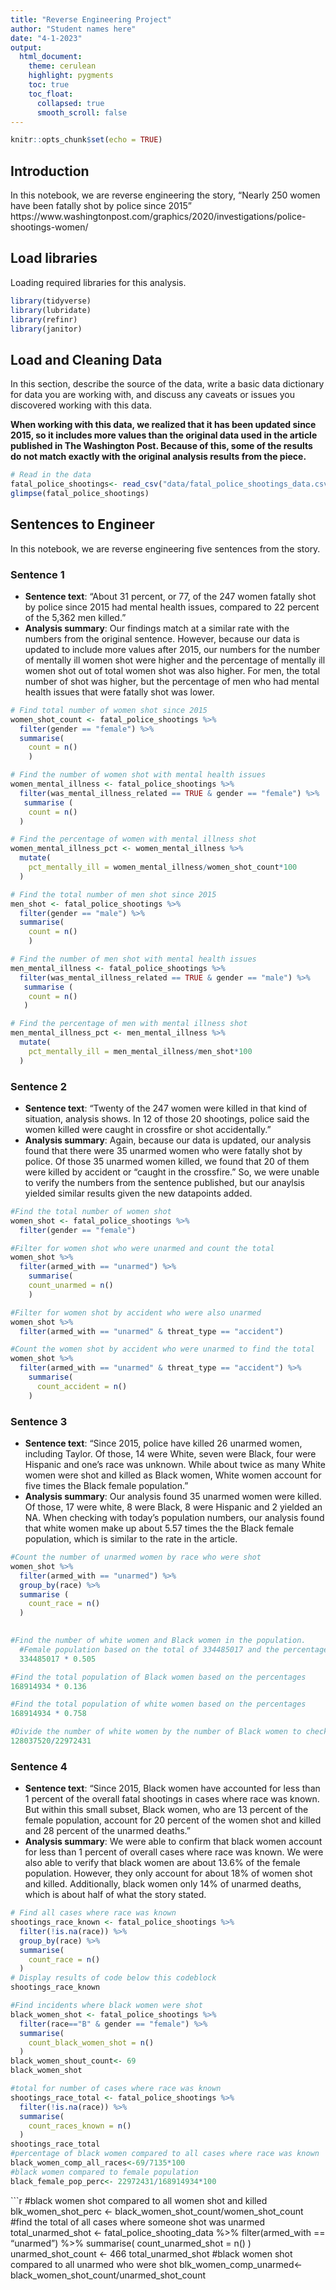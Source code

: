 ```yaml
---
title: "Reverse Engineering Project"
author: "Student names here"
date: "4-1-2023"
output:
  html_document:
    theme: cerulean
    highlight: pygments
    toc: true
    toc_float:
      collapsed: true
      smooth_scroll: false
---
```


```r
knitr::opts_chunk$set(echo = TRUE)
```

## Introduction 

In this notebook, we are reverse engineering the story, "Nearly 250 women have been
fatally shot by police since 2015" https://www.washingtonpost.com/graphics/2020/investigations/police-shootings-women/

## Load libraries

Loading required libraries for this analysis.

```r
library(tidyverse)
library(lubridate)
library(refinr)
library(janitor)
```

## Load and Cleaning Data

In this section, describe the source of the data, write a basic data dictionary for data you are working with, and discuss any caveats or issues you discovered working with this data. 

**When working with this data, we realized that it has been updated since 2015, so it includes more values than the original data used in the article published in The Washington Post. Because of this, some of the results do not match exactly with the original analysis results from the piece.**
```r
# Read in the data
fatal_police_shootings<- read_csv("data/fatal_police_shootings_data.csv")
glimpse(fatal_police_shootings)
```

## Sentences to Engineer
In this notebook, we are reverse engineering five sentences from the story.

### Sentence 1

* **Sentence text**: "About 31 percent, or 77, of the 247 women fatally shot by police since 2015 had mental health issues, compared to 22 percent of the 5,362 men killed."
* **Analysis summary**: Our findings match at a similar rate with the numbers from the original sentence. However, because our data is updated to include more values after 2015, our numbers for the number of mentally ill women shot were higher and the percentage of mentally ill women shot out of total women shot was also higher. For men, the total number of shot was higher, but the percentage of men who had mental health issues that were fatally shot was lower.

```r
# Find total number of women shot since 2015
women_shot_count <- fatal_police_shootings %>%
  filter(gender == "female") %>%
  summarise(
    count = n()
    )
```
```r
# Find the number of women shot with mental health issues
women_mental_illness <- fatal_police_shootings %>%
  filter(was_mental_illness_related == TRUE & gender == "female") %>%
   summarise (
    count = n()
  )
```

```r
# Find the percentage of women with mental illness shot
women_mental_illness_pct <- women_mental_illness %>%
  mutate(
    pct_mentally_ill = women_mental_illness/women_shot_count*100
  )
```

```r
# Find the total number of men shot since 2015
men_shot <- fatal_police_shootings %>%
  filter(gender == "male") %>%
  summarise(
    count = n()
    )
```

```r
# Find the number of men shot with mental health issues
men_mental_illness <- fatal_police_shootings %>%
  filter(was_mental_illness_related == TRUE & gender == "male") %>%
   summarise (
    count = n()
   )
```

```r
# Find the percentage of men with mental illness shot
men_mental_illness_pct <- men_mental_illness %>%
  mutate(
    pct_mentally_ill = men_mental_illness/men_shot*100
  )
```

### Sentence 2

* **Sentence text**: "Twenty of the 247 women were killed in that kind of situation, analysis shows. In 12 of those 20 shootings, police said the women killed were caught in crossfire or shot accidentally."
* **Analysis summary**: Again, because our data is updated, our analysis found that there were 35 unarmed women who were fatally shot by police. Of those 35 unarmed women killed, we found that 20 of them were killed by accident or "caught in the crossfire." So, we were unable to verify the numbers from the sentence published, but our anaylsis yielded similar results given the new datapoints added.

```r
#Find the total number of women shot
women_shot <- fatal_police_shootings %>%
  filter(gender == "female")

#Filter for women shot who were unarmed and count the total
women_shot %>%
  filter(armed_with == "unarmed") %>%
    summarise(
    count_unarmed = n()
    )
```
```r
#Filter for women shot by accident who were also unarmed
women_shot %>%
  filter(armed_with == "unarmed" & threat_type == "accident")
```

```r
#Count the women shot by accident who were unarmed to find the total
women_shot %>%
  filter(armed_with == "unarmed" & threat_type == "accident") %>%
    summarise(
      count_accident = n()
    )
```

### Sentence 3

* **Sentence text**: "Since 2015, police have killed 26 unarmed women, including Taylor. Of those, 14 were White, seven were Black, four were Hispanic and one’s race was unknown. While about twice as many White women were shot and killed as Black women, White women account for five times the Black female population."
* **Analysis summary**: Our analysis found 35 unarmed women were killed. Of those, 17 were white, 8 were Black, 8 were Hispanic and 2 yielded an NA. When checking with today's population numbers, our analysis found that white women make up about 5.57 times the the Black female population, which is similar to the rate in the article. 

```r
#Count the number of unarmed women by race who were shot 
women_shot %>%
  filter(armed_with == "unarmed") %>%
  group_by(race) %>%
  summarise (
    count_race = n()
  )
  
```

```r
#Find the number of white women and Black women in the population. 
  #Female population based on the total of 334485017 and the percentage of females of 50.5% according to   U.S. Census data 
  334485017 * 0.505
```
```r
#Find the total population of Black women based on the percentages
168914934 * 0.136
```
```r
#Find the total population of white women based on the percentages
168914934 * 0.758
```
```r
#Divide the number of white women by the number of Black women to check if white women make up about 5 times the Black female population
128037520/22972431
```

### Sentence 4

* **Sentence text**: "Since 2015, Black women have accounted for less than 1 percent of the overall fatal shootings in cases where race was known. But within this small subset, Black women, who are 13 percent of the female population, account for 20 percent of the women shot and killed and 28 percent of the unarmed deaths."
* **Analysis summary**: We were able to confirm that black women account for less than 1 percent of overall cases where race was known. We were also able to verify that black women are about 13.6% of the female population. However, they only account for about 18% of women shot and killed. Additionally, black women only 14% of unarmed deaths, which is about half of what the story stated.

```r
# Find all cases where race was known
shootings_race_known <- fatal_police_shootings %>% 
  filter(!is.na(race)) %>% 
  group_by(race) %>% 
  summarise(
    count_race = n()
  )
# Display results of code below this codeblock
shootings_race_known
```
```r
#Find incidents where black women were shot
black_women_shot <- fatal_police_shootings %>% 
  filter(race=="B" & gender == "female") %>% 
  summarise(
    count_black_women_shot = n()
  )
black_women_shout_count<- 69
black_women_shot
```

```r
#total for number of cases where race was known
shootings_race_total <- fatal_police_shootings %>% 
  filter(!is.na(race)) %>% 
  summarise(
    count_races_known = n()
  )
shootings_race_total
#percentage of black women compared to all cases where race was known
black_women_comp_all_races<-69/7135*100
#black women compared to female population
black_female_pop_perc<- 22972431/168914934*100
```
```r
#black women shot compared to all women shot and killed
blk_women_shot_perc <- black_women_shot_count/women_shot_count
#find the total of all cases where someone shot was unarmed
total_unarmed_shot <- fatal_police_shooting_data %>% 
  filter(armed_with == "unarmed") %>% 
  summarise(
    count_unarmed_shot = n()
  )
unarmed_shot_count <- 466
total_unarmed_shot
#black women shot compared to all unarmed who were shot
blk_women_comp_unarmed<- black_women_shot_count/unarmed_shot_count


